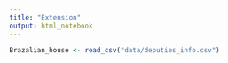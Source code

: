 ```yaml
---
title: "Extension"
output: html_notebook
---
```


```r

Brazalian_house <- read_csv("data/deputies_info.csv")

```

